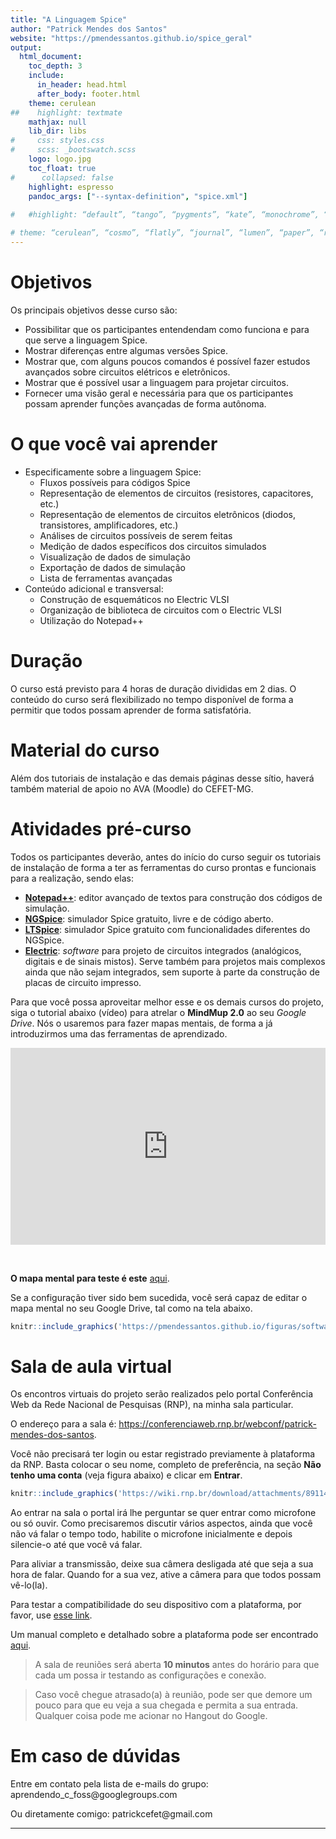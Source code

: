 ```yaml
---
title: "A Linguagem Spice"
author: "Patrick Mendes dos Santos"
website: "https://pmendessantos.github.io/spice_geral"
output:
  html_document:
    toc_depth: 3
    include:
      in_header: head.html
      after_body: footer.html
    theme: cerulean
##    highlight: textmate
    mathjax: null
    lib_dir: libs
#     css: styles.css
#     scss: _bootswatch.scss
    logo: logo.jpg
    toc_float: true
#      collapsed: false
    highlight: espresso
    pandoc_args: ["--syntax-definition", "spice.xml"]
    
#   #highlight: “default”, “tango”, “pygments”, “kate”, “monochrome”, “espresso”, “zenburn”, “haddock”, “breezedark”, “textmate”

# theme: “cerulean”, “cosmo”, “flatly”, “journal”, “lumen”, “paper”, “readable”, “sandstone”, “simplex”, “spacelab”, “united”, and “yeti”
---
```


# Objetivos

Os principais objetivos desse curso são: 

* Possibilitar que os participantes entendendam como funciona e para que serve a linguagem Spice.
* Mostrar diferenças entre algumas versões Spice.
* Mostrar que, com alguns poucos comandos é possível fazer estudos avançados sobre circuitos elétricos e eletrônicos.
* Mostrar que é possível usar a linguagem para projetar circuitos.
* Fornecer uma visão geral e necessária para que os participantes possam aprender funções avançadas de forma autônoma.

# O que você vai aprender

* Especificamente sobre a linguagem Spice:
  * Fluxos possíveis para códigos Spice
  * Representação de elementos de circuitos (resistores, capacitores, etc.)
  * Representação de elementos de circuitos eletrônicos (diodos, transistores, amplificadores, etc.)
  * Análises de circuitos possíveis de serem feitas
  * Medição de dados específicos dos circuitos simulados
  * Visualização de dados de simulação
  * Exportação de dados de simulação
  * Lista de ferramentas avançadas
  
* Conteúdo adicional e transversal:
  * Construção de esquemáticos no Electric VLSI
  * Organização de biblioteca de circuitos com o Electric VLSI
  * Utilização do Notepad++

# Duração

O curso está previsto para 4 horas de duração divididas em 2 dias. O conteúdo do curso será flexibilizado no tempo disponível de forma a permitir que todos possam aprender de forma satisfatória.

# Material do curso

Além dos tutoriais de instalação e das demais páginas desse sítio, haverá também material de apoio no AVA (Moodle) do CEFET-MG.

# Atividades pré-curso

Todos os participantes deverão, antes do início do curso seguir os tutoriais de instalação de forma a ter as ferramentas do curso prontas e funcionais para a realização, sendo elas:

* **[Notepad++](install_1.html)**: editor avançado de textos para construção dos códigos de simulação.
* **[NGSpice](install_2.html)**: simulador Spice gratuito, livre e de código aberto.
* **[LTSpice](install_3.html)**: simulador Spice gratuito com funcionalidades diferentes do NGSpice.
* **[Electric](install_4.html)**: _software_ para projeto de circuitos integrados (analógicos, digitais e de sinais mistos). Serve também para projetos mais complexos ainda que não sejam integrados, sem suporte à parte da construção de placas de circuito impresso.

Para que você possa aproveitar melhor esse e os demais cursos do projeto, siga o tutorial abaixo (vídeo) para atrelar o **MindMup 2.0** ao seu _Google Drive_. Nós o usaremos para fazer mapas mentais, de forma a já introduzirmos uma das ferramentas de aprendizado. 

<iframe src="https://www.youtube.com/embed/uCwUXszPBjI" width="100%" height="315" frameborder="0" allow="accelerometer; autoplay; encrypted-media; gyroscope; picture-in-picture" allowfullscreen></iframe>
\ \ \


**O mapa mental para teste é este** [aqui](https://drive.google.com/file/d/1KglI8L9BBS4emMKmuseXomrv_oLDQHlz/view?usp=sharing). 

Se a configuração tiver sido bem sucedida, você será capaz de editar o mapa mental no seu Google Drive, tal como na tela abaixo.

```r
knitr::include_graphics('https://pmendessantos.github.io/figuras/software/mindmup_teste_conf.png')
```

# Sala de aula virtual

Os encontros virtuais do projeto serão realizados pelo portal Conferência Web da Rede Nacional de Pesquisas (RNP), na minha sala particular.

O endereço para a sala é: [https://conferenciaweb.rnp.br/webconf/patrick-mendes-dos-santos](https://conferenciaweb.rnp.br/webconf/patrick-mendes-dos-santos). 

Você não precisará ter login ou estar registrado previamente à plataforma da RNP. Basta colocar o seu nome, completo de preferência, na seção **Não tenho uma conta** (veja figura abaixo) e clicar em **Entrar**.

```r
knitr::include_graphics('https://wiki.rnp.br/download/attachments/89114583/image2017-4-28%2011%3A51%3A26.png?version=1&modificationDate=1493391086000&api=v2')
```

Ao entrar na sala o portal irá lhe perguntar se quer entrar como microfone ou só ouvir. Como precisaremos discutir vários aspectos, ainda que você não vá falar o tempo todo, habilite o microfone inicialmente e depois silencie-o até que você vá falar.

Para aliviar a transmissão, deixe sua câmera desligada até que seja a sua hora de falar. Quando for a sua vez, ative a câmera para que todos possam vê-lo(la).

Para testar a compatibilidade do seu dispositivo com a plataforma, por favor, use [esse link](https://conferenciaweb.rnp.br/teste).

Um manual completo e detalhado sobre a plataforma pode ser encontrado [aqui](https://portal.unila.edu.br/proagi/ctic/manuais-de-uso/manual-de-conferencia-web-rnp).

> A sala de reuniões será aberta **10 minutos** antes do horário para que cada um possa ir testando as configurações e conexão.

> Caso você chegue atrasado(a) à reunião, pode ser que demore um pouco para que eu veja a sua chegada e permita a sua entrada. Qualquer coisa pode me acionar no Hangout do Google.

# Em caso de dúvidas

Entre em contato pela lista de e-mails do grupo: aprendendo_c_foss@googlegroups.com

Ou diretamente comigo: patrickcefet@gmail.com


________________________________________________________________
